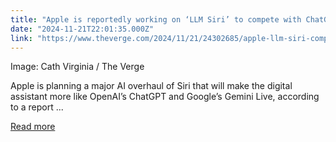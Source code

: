 ```yaml
---
title: "Apple is reportedly working on ‘LLM Siri’ to compete with ChatGPT"
date: "2024-11-21T22:01:35.000Z"
link: "https://www.theverge.com/2024/11/21/24302685/apple-llm-siri-compete-chatgpt"
---
```


Image: Cath Virginia / The Verge
    

  
Apple is planning a major AI overhaul of Siri that will make the digital assistant more like OpenAI’s ChatGPT and Google’s Gemini Live, according to a report ...

[Read more](https://www.theverge.com/2024/11/21/24302685/apple-llm-siri-compete-chatgpt)

